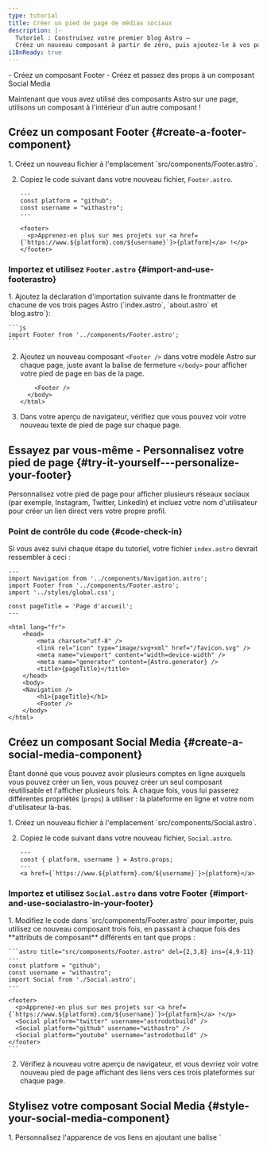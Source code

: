 ```yaml
---
type: tutorial
title: Créer un pied de page de médias sociaux
description: |-
  Tutoriel : Construisez votre premier blog Astro —
  Créez un nouveau composant à partir de zéro, puis ajoutez-le à vos pages
i18nReady: true
---
```


<PreCheck>
  - Créez un composant Footer
  - Créez et passez des props à un composant Social Media
</PreCheck>

Maintenant que vous avez utilisé des composants Astro sur une page, utilisons un composant à l'intérieur d'un autre composant !

## Créez un composant Footer \{#create-a-footer-component\}

<Steps>
1. Créez un nouveau fichier à l'emplacement `src/components/Footer.astro`.

2. Copiez le code suivant dans votre nouveau fichier, `Footer.astro`.

    ```astro title="src/components/Footer.astro"
    ---
    const platform = "github";
    const username = "withastro";
    ---

    <footer>
      <p>Apprenez-en plus sur mes projets sur <a href={`https://www.${platform}.com/${username}`}>{platform}</a> !</p>
    </footer>
    ```
</Steps>

### Importez et utilisez `Footer.astro` \{#import-and-use-footerastro\}

<Steps>
1. Ajoutez la déclaration d'importation suivante dans le frontmatter de chacune de vos trois pages Astro (`index.astro`, `about.astro` et `blog.astro`):

    ```js
    import Footer from '../components/Footer.astro';
    ```

2. Ajoutez un nouveau composant `<Footer />` dans votre modèle Astro sur chaque page, juste avant la balise de fermeture `</body>` pour afficher votre pied de page en bas de la page.

    ```astro ins={1}
        <Footer />
      </body>
    </html>
    ```

3. Dans votre aperçu de navigateur, vérifiez que vous pouvez voir votre nouveau texte de pied de page sur chaque page.
</Steps>

<Box icon="puzzle-piece">

## Essayez par vous-même - Personnalisez votre pied de page \{#try-it-yourself---personalize-your-footer\}

Personnalisez votre pied de page pour afficher plusieurs réseaux sociaux (par exemple, Instagram, Twitter, LinkedIn) et incluez votre nom d'utilisateur pour créer un lien direct vers votre propre profil.

</Box>

### Point de contrôle du code \{#code-check-in\}
Si vous avez suivi chaque étape du tutoriel, votre fichier `index.astro` devrait ressembler à ceci :

```astro title="src/pages/index.astro"
---
import Navigation from '../components/Navigation.astro';
import Footer from '../components/Footer.astro';
import '../styles/global.css';

const pageTitle = 'Page d'accueil';
---

<html lang="fr">
	<head>
		<meta charset="utf-8" />
		<link rel="icon" type="image/svg+xml" href="/favicon.svg" />
		<meta name="viewport" content="width=device-width" />
		<meta name="generator" content={Astro.generator} />
		<title>{pageTitle}</title>
	</head>
	<body>
    <Navigation />
		<h1>{pageTitle}</h1>
		<Footer />
	</body>
</html>
```

## Créez un composant Social Media \{#create-a-social-media-component\}

Étant donné que vous pouvez avoir plusieurs comptes en ligne auxquels vous pouvez créer un lien, vous pouvez créer un seul composant réutilisable et l'afficher plusieurs fois. À chaque fois, vous lui passerez différentes propriétés (`props`) à utiliser : la plateforme en ligne et votre nom d'utilisateur là-bas.

<Steps>
1. Créez un nouveau fichier à l'emplacement `src/components/Social.astro`.

2. Copiez le code suivant dans votre nouveau fichier, `Social.astro`.

    ```astro title="src/components/Social.astro"
    ---
    const { platform, username } = Astro.props;
    ---
    <a href={`https://www.${platform}.com/${username}`}>{platform}</a>
    ```
</Steps>

### Importez et utilisez `Social.astro` dans votre Footer \{#import-and-use-socialastro-in-your-footer\}

<Steps>
1. Modifiez le code dans `src/components/Footer.astro` pour importer, puis utilisez ce nouveau composant trois fois, en passant à chaque fois des **attributs de composant** différents en tant que props :

    ```astro title="src/components/Footer.astro" del={2,3,8} ins={4,9-11}
    ---
    const platform = "github";
    const username = "withastro";
    import Social from './Social.astro';
    ---

    <footer>
      <p>Apprenez-en plus sur mes projets sur <a href={`https://www.${platform}.com/${username}`}>{platform}</a> !</p>
      <Social platform="twitter" username="astrodotbuild" />
      <Social platform="github" username="withastro" />
      <Social platform="youtube" username="astrodotbuild" />
    </footer>
    ```

2. Vérifiez à nouveau votre aperçu de navigateur, et vous devriez voir votre nouveau pied de page affichant des liens vers ces trois plateformes sur chaque page.
</Steps>

## Stylisez votre composant Social Media \{#style-your-social-media-component\}

<Steps>
1. Personnalisez l'apparence de vos liens en ajoutant une balise `<style>` à `src/components/Social.astro`.

    ```astro title="src/components/Social.astro" ins={6-17} 'class="social-platform'
    ---
    const { platform, username } = Astro.props;
    ---

    <a href={`https://www.${platform}.com/${username}`}>{platform}</a>

    <style>
      a {
        padding: 0.5rem 1rem;
        color: white;
        background-color: #4c1d95;
        text-decoration: none;
      }
    </style>
    ```

2. Ajoutez une balise `<style>` à `src/components/Footer.astro` pour améliorer la mise en page de son contenu.

    ```astro title="src/components/Footer.astro" ins={4-10}
    ---
    import Social from './Social.astro';
    ---

    <style>
      footer {
        display: flex;
        gap: 1rem;
        margin-top: 2rem;
      }
    </style>

    <footer>
      <Social platform="twitter" username="astrodotbuild" />
      <Social platform="github" username="withastro" />
      <Social platform="youtube" username="astrodotbuild" />
    </footer>
    ```
</Steps>

3. Vérifiez à nouveau votre aperçu de navigateur, et confirmez que chaque page affiche un pied de page mis à jour.

<Box icon="question-mark">

### Testez-vous \{#test-yourself\}

1. Que devez-vous écrire dans le frontmatter d'un composant Astro pour recevoir les valeurs de `title`, `author` et `date` en tant que props ?

    <MultipleChoice>
      <Option isCorrect>
        `const { title, author, date } = Astro.props;`
      </Option>
      <Option>
        `import BlogPost from '../components/BlogPost.astro'`
      </Option>
      <Option>
        `<BlogPost title="Mon premier article" author="Dan" date="12 août 2022" />`
      </Option>
    </MultipleChoice>
    

2. Comment **passez-vous des valeurs en tant que props** à un composant Astro ?
    <MultipleChoice>
      <Option>
        `const { title, author, date } = Astro.props;`
      </Option>
      <Option>
        `import BlogPost from '../components/BlogPost.astro'`
      </Option>
      <Option isCorrect>
        `<BlogPost title="Mon premier article" author="Dan" date="12 août 2022" />`
      </Option>
    </MultipleChoice>
</Box>

<Box icon="check-list">

## Liste de contrôle \{#checklist\}

<Checklist>
- [ ] Je peux créer de nouveaux composants `.astro` dans `src/components/`
- [ ] Je peux importer et utiliser des composants Astro à l'intérieur d'autres composants Astro.
- [ ] Je peux passer des props à un composant Astro.
</Checklist>
</Box>

### Ressources \{#resources\}

- [Props de composants dans Astro](/fr/basics/astro-components/#component-props)
